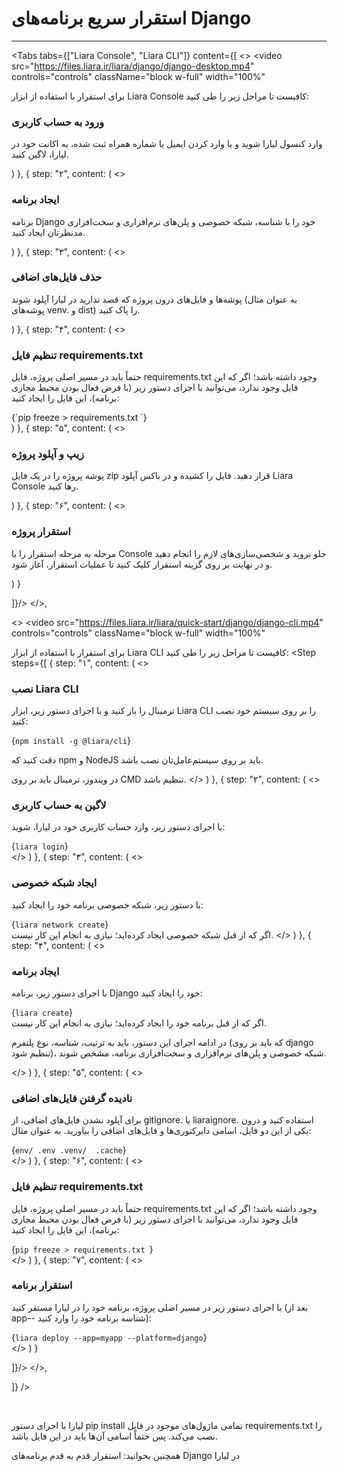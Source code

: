 
<Layout>

# استقرار سریع برنامه‌های Django
<hr className="mb-2" />

<Tabs 
  tabs={["Liara Console", "Liara CLI"]} 
  content={[
  <>
  <video
  src="https://files.liara.ir/liara/django/django-desktop.mp4"
  controls="controls"
  className="block w-full"
  width="100%"
  ></video>
  <div className="h-2" />
  برای استقرار با استفاده از ابزار <Link className="blue-link" href="../../../references/liara-console/about">Liara Console</Link> کافیست تا مراحل زیر را طی کنید:
  <Step  steps={[
{
  step: "۱",
  content: (
  <>
    <h3>ورود به حساب کاربری</h3>   
    <p>وارد <Link className="blue-link" href="https://console.liara.ir">کنسول لیارا</Link> شوید و با وارد کردن ایمیل یا شماره همراه ثبت شده، به اکانت خود در لیارا، لاگین کنید.</p>
  </>
  )
  },
  {
  step: "۲",
  content: (
  <>
    <h3>ایجاد برنامه</h3>
    <p>برنامه Django خود را با شناسه، <Link className="blue-link" href="../details/private-networks.md">شبکه خصوصی</Link> و <Link className="blue-link" href="../details/plans/about">پلن‌های نرم‌افزاری و سخت‌افزاری</Link> مدنظرتان ایجاد کنید.</p>
  </>
  )
  },
  {
  step: "۳",
  content: (
  <>
    <h3>حذف فایل‌های اضافی</h3>
    <p>پوشه‌ها و فایل‌های درون پروژه که قصد ندارید در لیارا آپلود شوند (به عنوان مثال پوشه‌های venv. و dist) را پاک کنید.</p>  
  </>
  )
  },
  {
  step: "۴",
  content: (
  <>
    <h3>تنظیم فایل‌ requirements.txt</h3>
    <p>حتماً باید در مسیر اصلی پروژه، فایل <Important>requirements.txt</Important> وجود داشته باشد؛
    اگر که این فایل وجود ندارد، می‌توانید با اجرای دستور زیر (با فرض فعال بودن محیط مجازی برنامه)، این فایل را ایجاد کنید:
    </p>
    <div className="h-2" />
    <div dir='ltr'>
    <Highlight className="bash">
      {`pip freeze > requirements.txt `}
    </Highlight>
    </div>
  </>
  )
  },
  {
  step: "۵",
  content: (
  <>
    <h3>زیپ و آپلود پروژه</h3>
    <p>پوشه پروژه را در یک فایل <Important>zip</Important> قرار دهید. فایل را کشیده و در باکس آپلود Liara Console رها کنید.</p>
  </>
  )
  },
  {
  step: "۶",
  content: (
  <>
    <h3>استقرار پروژه</h3>
    <p>مرحله به مرحله استقرار را با Console جلو بروید و شخصی‌سازی‌های لازم را انجام دهید و در نهایت بر روی گزینه استقرار کلیک کنید تا عملیات استقرار، آغاز شود. </p>
  </>
  )
  }

]}/>
  </>,

  <>
  <video
  src="https://files.liara.ir/liara/quick-start/django/django-cli.mp4"
  controls="controls"
  className="block w-full"
  width="100%"
  ></video>
  <div className="h-2" />

  برای استقرار با استفاده از ابزار <Link className="blue-link" href="../../../references/liara-cli/about">Liara CLI</Link> کافیست تا مراحل زیر را طی کنید:
  <Step  steps={[
{
  step: "۱",
  content: (
  <>
    <h3>نصب Liara CLI</h3>
    <p>ترمینال را باز کنید و با اجرای دستور زیر، ابزار Liara CLI را بر روی سیستم خود نصب کنید:</p>
    <div dir='ltr'>
      <Highlight className="bash">
        {`npm install -g @liara/cli`}
      </Highlight>
    </div>
    <div className="h-2" />
    <Alert variant="info">
    <p>
    دقت کنید که <Link className="blue-link" href="https://nodejs.org">npm و NodeJS</Link> باید بر روی سیستم‌عامل‌تان نصب باشد.
    </p>
    </Alert>
    <div className="h-2" />
    <Alert variant="warning">در ویندوز، ترمینال باید بر روی CMD تنظیم باشد.</Alert>
  </>
  )
  },
  {
  step: "۲",
  content: (
  <>
    <h3>لاگین به حساب کاربری</h3>
    <p>با اجرای دستور زیر، وارد حساب کاربری خود در لیارا، شوید:</p>
    <div dir='ltr'>
      <Highlight className="bash">
        {`liara login`}
      </Highlight>
    </div>
  </>
  )
  },
  {
  step: "۳",
  content: (
  <>
    <h3>ایجاد شبکه خصوصی</h3>
    <p>با دستور زیر، <Link className="blue-link" href="../details/private-networks">شبکه خصوصی</Link> برنامه خود را ایجاد کنید:</p>
    <div dir='ltr'>
      <Highlight className="bash">
        {`liara network create`}
      </Highlight>
    </div>
    <div className="h-2" />
    <Alert variant="info">اگر که از قبل شبکه خصوصی ایجاد کرده‌اید؛ نیازی به انجام این کار نیست.</Alert>
  </>
  )
  },
  {
  step: "۴",
  content: (
  <>
    <h3>ایجاد برنامه</h3>
    <p>با اجرای دستور زیر، برنامه Django خود را ایجاد کنید:</p>
    <div dir='ltr'>
    <Highlight className="bash">
      {`liara create`}
    </Highlight>
    </div>
    <div className="h-2" />
    <Alert variant="info">اگر که از قبل برنامه خود را ایجاد کرده‌اید؛ نیازی به انجام این کار نیست.</Alert>
    <p>در ادامه اجرای این دستور، باید به ترتیب، شناسه، نوع پلتفرم (که باید بر روی django تنظیم شود)، شبکه خصوصی و <Link className="blue-link" href="../details/plans/about">پلن‌های نرم‌افزاری و سخت‌افزاری برنامه</Link>، مشخص شوند.</p>
  </>
  )
  },
  {
  step: "۵",
  content: (
  <>
    <h3>نادیده گرفتن فایل‌های اضافی</h3>
    <p>برای آپلود نشدن فایل‌های اضافی، از <Important>gitignore.</Important> یا <Important>liaraignore.</Important> استفاده کنید و درون یکی از این دو فایل، اسامی دایرکتوری‌ها و فایل‌های اضافی را بیاورید. به عنوان مثال:</p>
    <div dir='ltr'>
    <Highlight className="gitignore">
      {`env/
.env
.venv/ 
.cache`}
    </Highlight>
    </div>
  </>
  )
  },
  {
  step: "۶",
  content: (
  <>
    <h3>تنظیم فایل‌ requirements.txt</h3>
    <p>حتماً باید در مسیر اصلی پروژه، فایل <Important>requirements.txt</Important> وجود داشته باشد؛
    اگر که این فایل وجود ندارد، می‌توانید با اجرای دستور زیر (با فرض فعال بودن محیط مجازی برنامه)، این فایل را ایجاد کنید:
    </p>
    <div className="h-2" />
    <div dir='ltr'>
    <Highlight className="bash">
      {`pip freeze > requirements.txt `}
    </Highlight>
    </div>
  </>
  )
  },
  {
  step: "۷",
  content: (
  <>
    <h3>استقرار برنامه</h3>
    <p>با اجرای دستور زیر در مسیر اصلی پروژه، برنامه خود را  در لیارا مستقر کنید (بعد از <Important>app--</Important> شناسه برنامه خود را وارد کنید):</p>
    <div className="h-2" />
    <div dir='ltr'>
    <Highlight className="bash">
      {`liara deploy --app=myapp --platform=django`}
    </Highlight>
    </div>
  </>
  )
  }

]}/>
  </>,

]} 
/>

<br/>   
<Alert variant="info">
<p>
لیارا با اجرای دستور <Important>pip install</Important> تمامی ماژول‌های موجود در فایل <Important>requirements.txt</Important> را نصب می‌کند. پس حتماً اسامی آن‌ها باید در این فایل باشد.
</p>
</Alert>
<div className="h-1" />

<div className="h-1" />

<Alert variant="success">
<p>
همچنین بخوانید: <Link className="blue-link" href="./how-tos/create-app">استقرار قدم به قدم برنامه‌های Django در لیارا</Link>
</p>
</Alert>
</Layout>